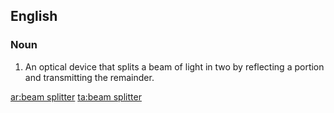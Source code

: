 ==English==




===Noun===
{{en-noun|sg=[[beam]] [[splitter]]}}
{{wikipedia}}

#An optical device that splits a beam of light in two by reflecting a portion and transmitting the remainder.

[[ar:beam splitter]]
[[ta:beam splitter]]